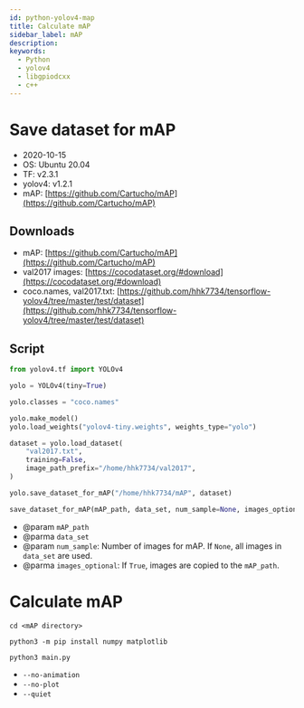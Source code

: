 ```yaml
---
id: python-yolov4-map
title: Calculate mAP
sidebar_label: mAP
description:
keywords:
  - Python
  - yolov4
  - libgpiodcxx
  - c++
---
```


# Save dataset for mAP

- 2020-10-15
- OS: Ubuntu 20.04
- TF: v2.3.1
- yolov4: v1.2.1
- mAP: [https://github.com/Cartucho/mAP](https://github.com/Cartucho/mAP)

## Downloads

- mAP: [https://github.com/Cartucho/mAP](https://github.com/Cartucho/mAP)
- val2017 images: [https://cocodataset.org/#download](https://cocodataset.org/#download)
- coco.names, val2017.txt: [https://github.com/hhk7734/tensorflow-yolov4/tree/master/test/dataset](https://github.com/hhk7734/tensorflow-yolov4/tree/master/test/dataset)

## Script

```python
from yolov4.tf import YOLOv4

yolo = YOLOv4(tiny=True)

yolo.classes = "coco.names"

yolo.make_model()
yolo.load_weights("yolov4-tiny.weights", weights_type="yolo")

dataset = yolo.load_dataset(
    "val2017.txt",
    training=False,
    image_path_prefix="/home/hhk7734/val2017",
)

yolo.save_dataset_for_mAP("/home/hhk7734/mAP", dataset)
```

```python
save_dataset_for_mAP(mAP_path, data_set, num_sample=None, images_optional=False)
```

- @param `mAP_path`
- @parma `data_set`
- @param `num_sample`: Number of images for mAP. If `None`, all images in `data_set` are used.
- @parma `images_optional`: If `True`, images are copied to the `mAP_path`.

# Calculate mAP

```shell
cd <mAP directory>
```

```shell
python3 -m pip install numpy matplotlib
```

```shell
python3 main.py
```

- `--no-animation`
- `--no-plot`
- `--quiet`
